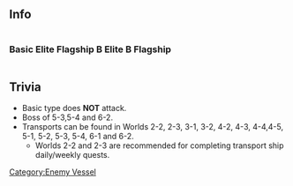 ==Info==

<div style="display: inline-block;">
===Basic===
{{EnemyShipInfoKai|Transport Ship Wa-Class/|los=auto|los_max=auto|evasion=auto|evasion_max=auto|asw=auto|asw_max=auto}}
</div>

<div style="display: inline-block;">
===Elite===
{{EnemyShipInfoKai|Transport Ship Wa-Class/Elite|los=auto|los_max=auto|evasion=auto|evasion_max=auto|asw=auto|asw_max=auto}}
</div>

<div style="display: inline-block;">
===Flagship===
{{EnemyShipInfoKai|Transport Ship Wa-Class/Flagship|los=auto|los_max=auto|evasion=auto|evasion_max=auto|asw=auto|asw_max=auto}}
</div>

<div style="display: inline-block;">
===B Elite===
{{EnemyShipInfoKai|Transport Ship Wa-Class/B Elite|los=auto|los_max=auto|evasion=auto|evasion_max=auto|asw=auto|asw_max=auto}}
</div>

<div style="display: inline-block;">
===B Flagship===
{{EnemyShipInfoKai|Transport Ship Wa-Class/B Flagship|los=auto|los_max=auto|evasion=auto|evasion_max=auto|asw=auto|asw_max=auto}}
</div>

{{EnemyShipCategoriesKai|Transport Ship Wa-Class/}}

==Trivia==
*Basic type does '''NOT''' attack.
*Boss of 5-3,5-4 and 6-2.
*Transports can be found in Worlds 2-2, 2-3, 3-1, 3-2, 4-2, 4-3, 4-4,4-5, 5-1, 5-2, 5-3, 5-4, 6-1 and 6-2.
**Worlds 2-2 and 2-3 are recommended for completing transport ship daily/weekly quests.

{{Enemyshiplist}}
[[Category:Enemy Vessel]]